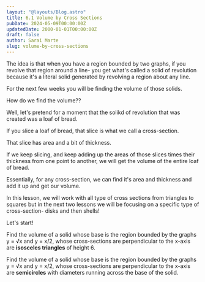 ```yaml
---
layout: "@layouts/Blog.astro"
title: 6.1 Volume by Cross Sections
pubDate: 2024-05-09T00:00:00Z
updatedDate: 2000-01-01T00:00:00Z
draft: false
author: Sarai Marte
slug: volume-by-cross-sections
---
```




The idea is that when you have a region bounded by two graphs, if you revolve that region around a line- you get what's called a solid of revolution because it's a literal solid generated by revolving a region about any line.

For the next few weeks you will be finding the volume of those solids.

How do we find the volume??

Well, let's pretend for a moment that the solikd of revolution that was created was a loaf of bread.

If you slice a loaf of bread, that slice is what we call a cross-section.

That slice has area and a bit of thickness.

If we keep slicing, and keep adding up the areas of those slices times their thickness from one point to another, we will get the volume of the entire loaf of bread.

<ImageMd img = {img2} alt = "Illustrates the formula to find the volume of a solid by adding the volume of the shapes made by cutting a cross section and adding thickness."/>

Essentially, for any cross-section, we can find it's area and thickness and add it up and get our volume.

<ImageMd img = {img1} alt="Formula"/>

In this lesson, we will work with all type of cross sections from triangles to squares but in the next two lessons we will be focusing on a specific type of cross-section- disks and then shells!

Let's start!

Find the volume of a solid whose base is the region bounded by the graphs y = √x and y = x/2, whose cross-sections are perpendicular to the x-axis are **isosceles triangles** of height 6.

Find the volume of a solid whose base is the region bounded by the graphs y = √x and y = x/2, whose cross-sections are perpendicular to the x-axis are **semicircles** with diameters running across the base of the solid.

